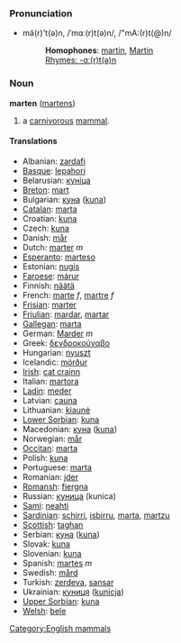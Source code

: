 ===Pronunciation===
*mä(r)'t(ə)n, /ˈmɑː(r)t(ə)n/, /"mA:(r)t(@)n/
*:'''Homophones''': [[martin]], [[Martin]]
*:[[Rhymes:English:-ɑː(r)t(ə)n|Rhymes: -ɑː(r)t(ə)n]]

=== Noun ===
'''marten''' ([[martens]])

# a [[carnivorous]] [[mammal]].

==== Translations ====
*Albanian: [[zardafi]]
*[[Basque]]: [[lepahori]]
*Belarusian: [[куніца]]
*[[Breton]]: [[mart]]
*Bulgarian: [[куна]] ([[kuna]])
*[[Catalan]]: [[marta]]
*Croatian: [[kuna]]
*Czech: [[kuna]]
*Danish: [[mår]]
*Dutch: [[marter]] ''m''
*[[Esperanto]]: [[marteso]]
*Estonian: [[nugis]]
*[[Faroese]]: [[márur]]
*Finnish: [[näätä]]
*French: [[marte]] ''f'', [[martre]] ''f''
*[[Frisian]]: [[marter]]
*[[Friulian]]: [[mardar]], [[martar]]
*[[Gallegan]]: [[marta]]
*German: [[Marder]] ''m''
*Greek: [[δενδροκούναβο]]
*Hungarian: [[nyuszt]]
*Icelandic: [[mörður]]
*[[Irish]]: [[cat crainn]]
*Italian: [[martora]]
*[[Ladin]]: [[meder]]<!--*[[Latin]]: [[Martes (martes]], [[foina)]] - too broken to use -->
*Latvian: [[cauna]]
*Lithuanian: [[kiaunė]]
*[[Lower Sorbian]]: [[kuna]]
*Macedonian: [[куна]] ([[kuna]])
*Norwegian: [[mår]]
*[[Occitan]]: [[marta]]
*Polish: [[kuna]]
*Portuguese: [[marta]]
*Romanian: [[jder]]
*[[Romansh]]: [[fiergna]]
*Russian: [[куница]] (kunica)
*[[Sami]]: [[neahti]]
*[[Sardinian]]: [[schirri]], [[isbirru]], [[marta]], [[martzu]]
*[[Scottish]]: [[taghan]]
*Serbian: [[куна]] ([[kuna]])
*Slovak: [[kuna]]
*Slovenian: [[kuna]]
*Spanish: [[martes]] ''m''
*Swedish: [[mård]]
*Turkish: [[zerdeva]], [[sansar]]
*Ukrainian: [[куниця]] ([[kunicja]])
*[[Upper Sorbian]]: [[kuna]]
*[[Welsh]]: [[bele]]

[[Category:English mammals]]